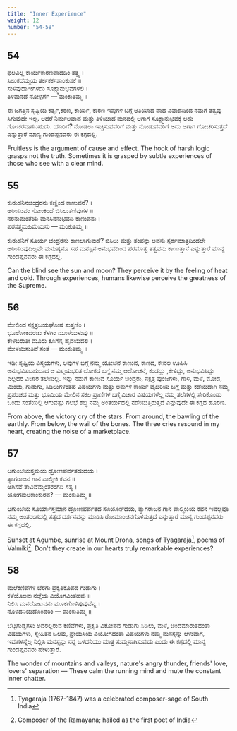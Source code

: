 ```yaml
---
title: "Inner Experience"
weight: 12
number: "54-58"
---
```


## 54

ಫಲವಿಲ್ಲ ಕಾರ್ಯಕಾರಣವಾದದಿಂ ತತ್ತ್ವ ।  
ಸಿಲುಕದೆಮ್ಮಯ ತರ್ಕಕರ್ಕಶಾಂಕುಶಕೆ ॥  
ಸುಳಿವುದಾಗೀಗಳದು ಸೂಕ್ಷ್ಮಾನುಭವಗಳಲಿ ।  
ತಿಳಿಮನದೆ ನೋಳ್ಪರ್ಗೆ — ಮಂಕುತಿಮ್ಮ ॥

ಈ ಜಗತ್ತಿನ ಸೃಷ್ಟಿಯ ಕರ್ತೃ,ಕರಣ, ಕಾರ್ಯ, ಕಾರಣ ಇವುಗಳ ಬಗ್ಗೆ ಅತಿಯಾದ ವಾದ ವಿವಾದದಿಂದ ನಮಗೆ ತತ್ವವು ಸಿಗುವುದೇ ಇಲ್ಲ. ಆದರೆ ನಿರ್ಮಲವಾದ ಮತ್ತು ತಿಳಿಯಾದ ಮನದಲ್ಲಿ ಆಗಾಗ ಸೂಕ್ಷ್ಮಾನುಭವಕ್ಕೆ ಅದು ಗೋಚರವಾಗಬಹುದು. ಯಾರಿಗೆ? ನೋಡಲು ಇಚ್ಚಿಸುವವರಿಗೆ ಮತ್ತು ನೋಡುವವರಿಗೆ ಅದು ಆಗಾಗ ಗೋಚರಿಸುತ್ತದೆ ಎನ್ನುತ್ತಾರೆ ಮಾನ್ಯ ಗುಂಡಪ್ಪನವರು ಈ ಕಗ್ಗದಲ್ಲಿ.

Fruitless is the argument of cause and effect. The hook of harsh logic grasps not the truth. Sometimes it is grasped by subtle experiences of those who see with a clear mind.

## 55

ಕುರುಡನಿನಚಂದ್ರರನು ಕಣ್ಣಿಂದ ಕಾಣುವನೆ? ।  
ಅರಿಯುವಂ ಸೋಂಕಿಂದೆ ಬಿಸಿಲುತಣಿವುಗಳ ॥  
ನರನುಮಂತೆಯೆ ಮನಸಿನನುಭವದಿ ಕಾಣುವನು ।  
ಪರಸತ್ತ್ವಮಹಿಮೆಯನು — ಮಂಕುತಿಮ್ಮ ॥

ಕುರುಡನಿಗೆ ಸೂರ್ಯ ಚಂದ್ರರನು ಕಾಣಲಾಗುವುದೆ? ಬಿಸಿಲು ಮತ್ತು ತಂಪನ್ನು ಅವನು ಸ್ಪರ್ಶಮಾತ್ರದಿಂದಲೇ ಅರಿಯುವುದಿಲ್ಲವೇ ಮನುಷ್ಯನೂ ಸಹ ಮನಸ್ಸಿನ ಅನುಭವದಿಂದ ಪರಮಾತ್ವ ತತ್ವವನು ಕಾಣುತ್ತಾನೆ ಎನ್ನುತ್ತಾರೆ ಮಾನ್ಯ ಗುಂಡಪ್ಪನವರು ಈ ಕಗ್ಗದಲ್ಲಿ.

Can the blind see the sun and moon? They perceive it by the feeling of heat and cold. Through experiences, humans likewise perceive the greatness of the Supreme.

## 56

ಮೇಲಿಂದ ನಕ್ಷತ್ರಜಯಘೋಷ ಸುತ್ತಣಿಂ ।  
ಭೂಲೋಕದರಚು ಕೆಳಗಿಂ ಮೂಳೆಯಳುವು ॥  
ಕೇಳಬರುತೀ ಮೂರು ಕೂಗೆನ್ನ ಹೃದಯದಲಿ ।  
ಮೇಳಯಿಸುತಿದೆ ಸಂತೆ — ಮಂಕುತಿಮ್ಮ ॥

ಇಡೀ ಸೃಷ್ಟಿಯ ವಿಸ್ಮಯಗಳು, ಅವುಗಳ ಬಗ್ಗೆ ನಮ್ಮ ಯೋಚನೆ ಕಾಣುವ, ಕಾಣದ, ಕೇವಲ ಊಹಿಸಿ ಅನುಭವಿಸಬಹುದಾದ ಆ ವಿಸ್ಮಯಭರಿತ ಲೋಕದ ಬಗ್ಗೆ ನಮ್ಮ ಆಲೋಚನೆ, ಕಂಡದ್ದು ,ಕೇಳಿದ್ದು, ಅನುಭವಿಸಿದ್ದು ಎಲ್ಲದರ ವಿಚಾರ ತಲೆಯಲ್ಲಿ. ಇನ್ನು ನಮಗೆ ಕಾಣುವ ಸೂರ್ಯ ಚಂದ್ರರು, ನಕ್ಷತ್ರ ಪುಂಜಗಳು, ಗಾಳಿ, ಮಳೆ, ಮೋಡ, ಮಿಂಚು, ಗುಡುಗು, ಸಿಡಿಲುಗಳಂತಹ ವಿಷಯಗಳು ಮತ್ತು ಅವುಗಳ ಕಾರ್ಯ ವೈಖರಿಯ ಬಗ್ಗೆ ಮತ್ತು ಕಡೆಯದಾಗಿ ನಮ್ಮ ಪ್ರಪಂಚದ ಮತ್ತು ಭೂಮಿಯ ಮೇಲಿನ ಸಕಲ ಪ್ರಾಣಿಗಳ ಬಗ್ಗೆ ವಿಚಾರ ವಿಷಯಗಳೆಲ್ಲ ನಮ್ಮ ತಲೆಗಳಲ್ಲಿ ಸೇರಿಕೊಂಡು ಒಂದು ಸಂತೆಯಲ್ಲಿ ಆಗುವಷ್ಟು ಗಲಭೆ ಶಬ್ಧ ನಮ್ಮ ಅಂತರ್ಯದಲ್ಲಿ ನಡೆಯುತ್ತಿರುತ್ತದೆ ಎನ್ನುವುದೇ ಈ ಕಗ್ಗದ ಹೂರಣ.

From above, the victory cry of the stars. From around, the bawling of the earthly. From below, the wail of the bones. The three cries resound in my heart, creating the noise of a marketplace.

## 57

ಆಗುಂಬೆಯಸ್ತಮಯ ದ್ರೋಣಪರ್ವತದುದಯ ।  
ತ್ಯಾಗರಾಜನ ಗಾನ ವಾಲ್ಮೀಕಿ ಕವನ ॥  
ಆಗಿಸವೆ ತಾವಿವೆಮ್ಮಂತರಂಗದಿ ಸತ್ಯ ।  
ಯೋಗಪುಲಕಾಂಕುರವ? — ಮಂಕುತಿಮ್ಮ ॥

ಆಗುಂಬೆಯ ಸೂರ್ಯಾಸ್ತಮಾನ ದ್ರೋಣಪರ್ವತದ ಸೂರ್ಯೋದಯ, ತ್ಯಾಗರಾಜನ ಗಾನ ವಾಲ್ಮೀಕಿಯ ಕವನ ಇವೆಲ್ಲವೂ ನಮ್ಮ ಅಂತರಂಗದಲ್ಲಿ ಸತ್ಯದ ದರ್ಶನವನ್ನು ಮಾಡಿಸಿ ರೋಮಾಂಚನಗೊಳಿಸುತ್ತದೆ ಎನ್ನುತ್ತಾರೆ ಮಾನ್ಯ ಗುಂಡಪ್ಪನವರು ಈ ಕಗ್ಗದಲ್ಲಿ.

Sunset at Agumbe, sunrise at Mount Drona, songs of Tyagaraja[^20], poems of Valmiki[^21]. Don't they create in our hearts truly remarkable experiences?

## 58

ಮಲೆಕಣಿವೆಗಳ ಬೆರಗು ಪ್ರಕೃತಿಕೊಪದ ಗುಡುಗು ।  
ಕಳೆಯೊಲವು ನಲ್ಲೆಯ ವಿಯೊಗವಿಂತಹವು ॥  
ನಿಲಿಸಿ ಮನದೋಟವನು ಮೂಕಗೊಳಿಪುವುವೆನ್ನ ।  
ನೊಳದನಿಯದೊಂದರಿಂ — ಮಂಕುತಿಮ್ಮ ॥

ಬೆಟ್ಟಗುಡ್ಡಗಳು ಅದರಲ್ಲಿರುವ ಕಣಿವೆಗಳು, ಪ್ರಕೃತಿ ವಿಕೋಪದ ಗುಡುಗು ಸಿಡಿಲು, ಮಳೆ, ಚಂದಮಾರುತದಂತಾ ವಿಷಯಗಳು, ಸ್ನೇಹಿತನ ಒಲವು, ಪ್ರೇಯಸಿಯ ವಿಯೋಗದಂತಾ ವಿಷಯಗಳು ನಮ್ಮ ಮನಸ್ಸನ್ನು ಆಳುವಾಗ, ಇವುಗಳನ್ನೆಲ್ಲ ನಿಲ್ಲಿಸಿ ಮನಸ್ಸನ್ನು ನನ್ನ ಒಳದನಿಯು ಮಾತ್ರ ಸುಮ್ಮನಾಗಿಸುವುದು ಎಂದು ಈ ಕಗ್ಗದಲ್ಲಿ ಮಾನ್ಯ ಗುಂಡಪ್ಪನವರು ಹೇಳುತ್ತಾರೆ.

The wonder of mountains and valleys, nature's angry thunder, friends' love, lovers' separation — These calm the running mind and mute the constant inner chatter.

[^20]: Tyagaraja (1767-1847) was a celebrated composer-sage of South India
[^21]: Composer of the Ramayana; hailed as the first poet of India
